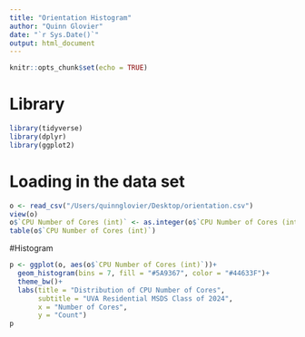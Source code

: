 ```yaml
---
title: "Orientation Histogram"
author: "Quinn Glovier"
date: "`r Sys.Date()`"
output: html_document
---
```


```r
knitr::opts_chunk$set(echo = TRUE)
```

# Library
```r
library(tidyverse)
library(dplyr)
library(ggplot2)
```

# Loading in the data set
```r
o <- read_csv("/Users/quinnglovier/Desktop/orientation.csv")
view(o)
o$`CPU Number of Cores (int)` <- as.integer(o$`CPU Number of Cores (int)`)
table(o$`CPU Number of Cores (int)`)
```

#Histogram
```r
p <- ggplot(o, aes(o$`CPU Number of Cores (int)`))+
  geom_histogram(bins = 7, fill = "#5A9367", color = "#44633F")+
  theme_bw()+
  labs(title = "Distribution of CPU Number of Cores",
       subtitle = "UVA Residential MSDS Class of 2024",
       x = "Number of Cores",
       y = "Count")
p
```

